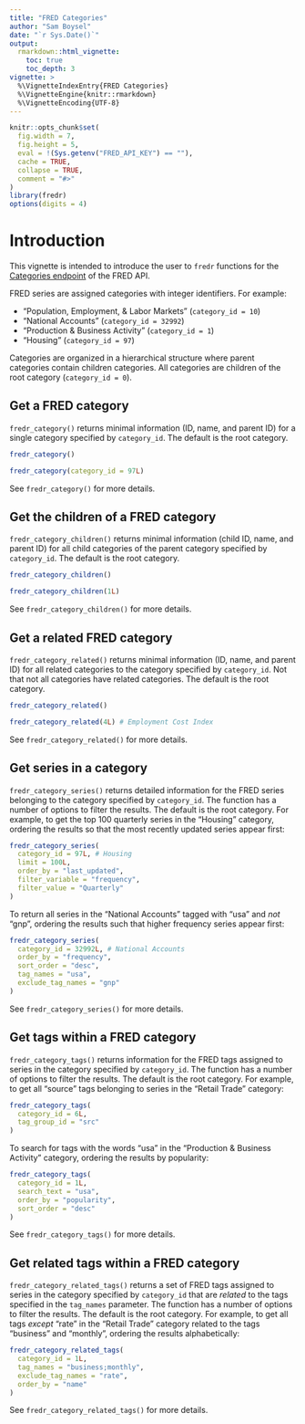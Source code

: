```yaml
---
title: "FRED Categories"
author: "Sam Boysel"
date: "`r Sys.Date()`"
output: 
  rmarkdown::html_vignette:
    toc: true
    toc_depth: 3
vignette: >
  %\VignetteIndexEntry{FRED Categories}
  %\VignetteEngine{knitr::rmarkdown}
  %\VignetteEncoding{UTF-8}
---
```


```r
knitr::opts_chunk$set(
  fig.width = 7,
  fig.height = 5,
  eval = !(Sys.getenv("FRED_API_KEY") == ""),
  cache = TRUE,
  collapse = TRUE,
  comment = "#>"
)
library(fredr)
options(digits = 4)
```

# Introduction

This vignette is intended to introduce the user to `fredr` functions for the [Categories
endpoint](https://research.stlouisfed.org/docs/api/fred/#Categories) of the FRED API.

FRED series are assigned categories with integer identifiers.  For example:

- "Population, Employment, & Labor Markets" (`category_id = 10`)
- "National Accounts" (`category_id = 32992`)
- "Production & Business Activity" (`category_id = 1`)
- "Housing" (`category_id = 97`)

Categories are organized in a hierarchical structure where parent categories contain
children categories.  All categories are children of the root category (`category_id = 0`).

## Get a FRED category

`fredr_category()` returns minimal information (ID, name, and parent ID) for a single category specified by `category_id`.  The default is the root category.

```r
fredr_category() 
```

```r
fredr_category(category_id = 97L)
```

See `fredr_category()` for more details.

## Get the children of a FRED category

`fredr_category_children()` returns minimal information (child ID, name, and parent ID) for all child categories of the parent category specified by `category_id`.  The default is the root category.

```r
fredr_category_children()
```

```r
fredr_category_children(1L)
```

See `fredr_category_children()` for more details.

## Get a related FRED category

`fredr_category_related()` returns minimal information (ID, name, and parent ID) for all related categories to the category specified by `category_id`.  Not that not all categories have related categories.  The default is the root category.

```r
fredr_category_related()
```

```r
fredr_category_related(4L) # Employment Cost Index
```

See `fredr_category_related()` for more details.

## Get series in a category

`fredr_category_series()` returns detailed information for the FRED series belonging to the category specified by `category_id`.  The function has a number of options to filter the results.  The default is the root category.  For example, to get the top 100 quarterly series in the "Housing" category, ordering the results so that the most recently updated series appear first:

```r
fredr_category_series(
  category_id = 97L, # Housing
  limit = 100L,
  order_by = "last_updated",
  filter_variable = "frequency",
  filter_value = "Quarterly"
)
```

To return all series in the "National Accounts" tagged with "usa" and _not_ "gnp", ordering the results such that higher frequency series appear first:

```r
fredr_category_series(
  category_id = 32992L, # National Accounts
  order_by = "frequency",
  sort_order = "desc",
  tag_names = "usa",
  exclude_tag_names = "gnp"
)
```

See `fredr_category_series()` for more details.

## Get tags within a FRED category

`fredr_category_tags()` returns information for the FRED tags assigned to series in the category specified by `category_id`.  The function has a number of options to filter the results.  The default is the root category.  For example, to get all "source" tags belonging to series in the "Retail Trade" category:

```r
fredr_category_tags(
  category_id = 6L,
  tag_group_id = "src"
)
```

To search for tags with the words "usa" in the "Production & Business Activity" category, ordering the results by popularity:

```r
fredr_category_tags(
  category_id = 1L,
  search_text = "usa",
  order_by = "popularity",
  sort_order = "desc"
)
```

See `fredr_category_tags()` for more details.

## Get related tags within a FRED category

`fredr_category_related_tags()` returns a set of FRED tags assigned to series in the category specified by `category_id` that are _related_ to the tags specified in the `tag_names` parameter.  The function has a number of options to filter the results.  The default is the root category.  For example, to get all tags _except_ "rate" in the "Retail Trade" category related to the tags "business" and "monthly", ordering the results alphabetically:

```r
fredr_category_related_tags(
  category_id = 1L,
  tag_names = "business;monthly",
  exclude_tag_names = "rate",
  order_by = "name"
)
```

See `fredr_category_related_tags()` for more details.




